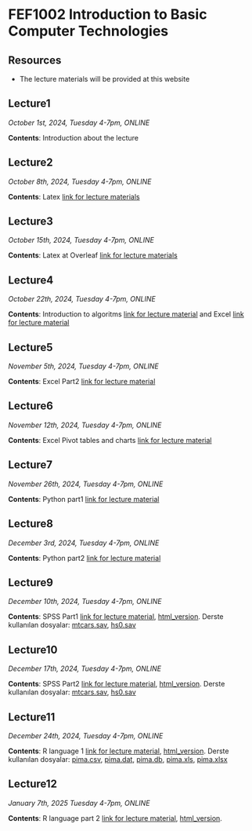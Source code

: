 # FEF1002 Introduction to Basic Computer Technologies

## Resources

- The lecture materials will be provided at this website

## Lecture1

*October 1st, 2024, Tuesday 4-7pm, ONLINE*

**Contents**: Introduction about the lecture

## Lecture2

*October 8th, 2024, Tuesday 4-7pm, ONLINE*

**Contents**: Latex [link for lecture materials](latex-lecture1-en.ipynb)

## Lecture3

*October 15th, 2024, Tuesday 4-7pm, ONLINE*

**Contents**: Latex at Overleaf [link for lecture materials](latex-lecture2-en.ipynb)

## Lecture4

*October 22th, 2024, Tuesday 4-7pm, ONLINE*

**Contents**: Introduction to algoritms [link for lecture material](week4-algoritms-en.qmd) and Excel [link for lecture material](week4-excel-en.qmd)

## Lecture5

*November 5th, 2024, Tuesday 4-7pm, ONLINE*

**Contents**: Excel Part2 [link for lecture material](week5-excel-part2.qmd)

## Lecture6

*November 12th, 2024, Tuesday 4-7pm, ONLINE*

**Contents**: Excel Pivot tables and charts [link for lecture material](week6-excel-part3.qmd)

## Lecture7

*November 26th, 2024, Tuesday 4-7pm, ONLINE*

**Contents**: Python part1 [link for lecture material](fef1002-python.ipynb)

## Lecture8

*December 3rd, 2024, Tuesday 4-7pm, ONLINE*

**Contents**: Python part2 [link for lecture material](fef1002-pythonB.ipynb)

## Lecture9

*December 10th, 2024, Tuesday 4-7pm, ONLINE*

**Contents**: SPSS Part1 [link for lecture material](1_SPSS.ipynb), [html_version](1_SPSS_htmlversion.html). Derste kullanılan dosyalar: [mtcars.sav](files/mtcars.sav), [hs0.sav](files/hs0.sav)

## Lecture10

*December 17th, 2024, Tuesday 4-7pm, ONLINE*

**Contents**: SPSS Part2 [link for lecture material](2_SPSS.ipynb), [html_version](2_SPSS_htmlversion.html). Derste kullanılan dosyalar: [mtcars.sav](files/mtcars.sav), [hs0.sav](files/hs0.sav)

## Lecture11

*December 24th, 2024, Tuesday 4-7pm, ONLINE*

**Contents**: R language 1 [link for lecture material](r_week1_en.ipynb), [html_version](r_week1_en_html.html). Derste kullanılan dosyalar: [pima.csv](files/pima.csv), [pima.dat](files/pima.dat), [pima.db](files/pima.db), [pima.xls](files/pima.xls), [pima.xlsx](files/pima.xlsx)

## Lecture12

*January 7th, 2025  Tuesday 4-7pm, ONLINE*

**Contents**: R language part 2 [link for lecture material](r_week2_en.ipynb), [html_version](r_week2_en_html.html).
